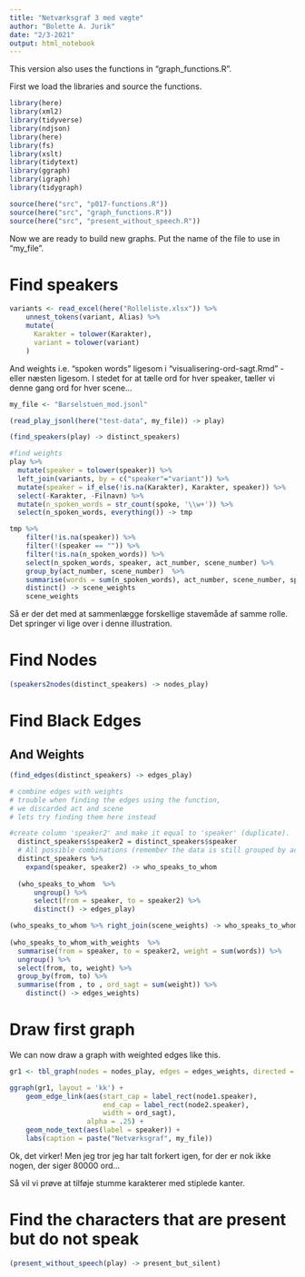```yaml
---
title: "Netværksgraf 3 med vægte"
author: "Bolette A. Jurik"
date: "2/3-2021"
output: html_notebook
---
```


This version also uses the functions in "graph_functions.R".

First we load the libraries and source the functions.
```r
library(here)
library(xml2)
library(tidyverse)
library(ndjson)
library(here)
library(fs)
library(xslt)
library(tidytext)
library(ggraph)
library(igraph)
library(tidygraph)

source(here("src", "p017-functions.R"))
source(here("src", "graph_functions.R"))
source(here("src", "present_without_speech.R"))
```
Now we are ready to build new graphs.
Put the name of the file to use in "my_file".

# Find speakers

```r
variants <- read_excel(here("Rolleliste.xlsx")) %>% 
    unnest_tokens(variant, Alias) %>% 
    mutate(
      Karakter = tolower(Karakter),
      variant = tolower(variant)
    )
```


And weights i.e. "spoken words" ligesom i "visualisering-ord-sagt.Rmd" - eller næsten ligesom. I stedet for at tælle ord for hver speaker, tæller vi denne gang ord for hver scene...

```r
my_file <- "Barselstuen_mod.jsonl"

(read_play_jsonl(here("test-data", my_file)) -> play)

(find_speakers(play) -> distinct_speakers)

#find weights
play %>% 
  mutate(speaker = tolower(speaker)) %>% 
  left_join(variants, by = c("speaker"="variant")) %>% 
  mutate(speaker = if_else(!is.na(Karakter), Karakter, speaker)) %>%
  select(-Karakter, -Filnavn) %>% 
  mutate(n_spoken_words = str_count(spoke, '\\w+')) %>% 
  select(n_spoken_words, everything()) -> tmp

tmp %>%
    filter(!is.na(speaker)) %>%
    filter(!(speaker == "")) %>%
    filter(!is.na(n_spoken_words)) %>%
    select(n_spoken_words, speaker, act_number, scene_number) %>% 
    group_by(act_number, scene_number)  %>%
    summarise(words = sum(n_spoken_words), act_number, scene_number, speaker) %>%
    distinct() -> scene_weights
    scene_weights
```
Så er der det med at sammenlægge forskellige stavemåde af samme rolle. Det springer vi lige over i denne illustration.

# Find Nodes
```r
(speakers2nodes(distinct_speakers) -> nodes_play)
```

# Find Black Edges
## And Weights
```r
(find_edges(distinct_speakers) -> edges_play)

# combine edges with weights
# trouble when finding the edges using the function,
# we discarded act and scene
# lets try finding them here instead

#create column 'speaker2' and make it equal to 'speaker' (duplicate).
  distinct_speakers$speaker2 = distinct_speakers$speaker 
  # All possible combinations (remember the data is still grouped by act-number and scene-number)
  distinct_speakers %>% 
    expand(speaker, speaker2) -> who_speaks_to_whom
  
  (who_speaks_to_whom  %>%
      ungroup() %>%
      select(from = speaker, to = speaker2) %>%
      distinct() -> edges_play)

(who_speaks_to_whom %>% right_join(scene_weights) -> who_speaks_to_whom_with_weights)
  
(who_speaks_to_whom_with_weights  %>%
  summarise(from = speaker, to = speaker2, weight = sum(words)) %>%
  ungroup() %>%
  select(from, to, weight) %>%
  group_by(from, to) %>%
  summarise(from , to , ord_sagt = sum(weight)) %>%
    distinct() -> edges_weights)
```
# Draw first graph
We can now draw a graph with weighted edges like this.
```r
gr1 <- tbl_graph(nodes = nodes_play, edges = edges_weights, directed = TRUE, node_key = "speaker")

ggraph(gr1, layout = 'kk') + 
    geom_edge_link(aes(start_cap = label_rect(node1.speaker),
                       end_cap = label_rect(node2.speaker),
                       width = ord_sagt),
                   alpha = .25) + 
    geom_node_text(aes(label = speaker)) + 
    labs(caption = paste("Netværksgraf", my_file))
```
Ok, det virker!
Men jeg tror jeg har talt forkert igen, for der er nok ikke nogen, der siger 80000 ord...

Så vil vi prøve at tilføje stumme karakterer med stiplede kanter.

# Find the characters that are present but do not speak
```r
(present_without_speech(play) -> present_but_silent)
```
